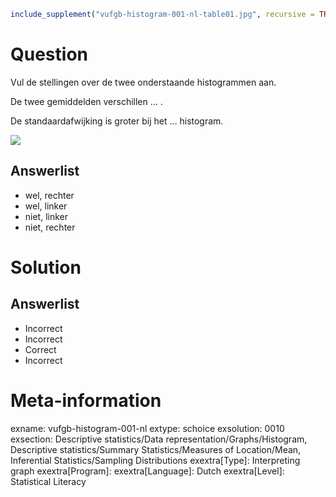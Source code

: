 ```{r, echo = FALSE, results = "hide"}
include_supplement("vufgb-histogram-001-nl-table01.jpg", recursive = TRUE)
```

Question
========

Vul de stellingen over de twee onderstaande histogrammen aan.

De twee gemiddelden verschillen ... . 

De standaardafwijking is groter bij het ... histogram.

![](vufgb-histogram-001-nl-table01.jpg)
  
Answerlist
----------
* wel, rechter
* wel, linker
* niet, linker
* niet, rechter

Solution
========

Answerlist
----------
* Incorrect
* Incorrect
* Correct
* Incorrect

Meta-information
================
exname: vufgb-histogram-001-nl
extype: schoice
exsolution: 0010
exsection: Descriptive statistics/Data representation/Graphs/Histogram, Descriptive statistics/Summary Statistics/Measures of Location/Mean, Inferential Statistics/Sampling Distributions
exextra[Type]: Interpreting graph
exextra[Program]: 
exextra[Language]: Dutch
exextra[Level]: Statistical Literacy